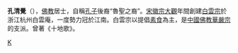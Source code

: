 {{Unreferenced|time=2022-02-22T11:28:34+00:00}}
'''孔清覺'''（{{bd|1043年||1121年||}}），[[佛教|佛教]]居士，自稱[[孔子|孔子]]後裔“魯聖之裔”。[[宋徽宗|宋徽宗]][[大觀|大觀]]年間創建[[白雲宗|白雲宗]]於浙江杭州白雲庵，一度勢力冠於江南。白雲宗以提倡[[素食|素食]]為主，是[[中國佛教|中國佛教]][[華嚴宗|華嚴宗]]的支派。曾著《十地歌》。

[[Category:宋朝僧人|K]]
{{宋朝人物小作品}}